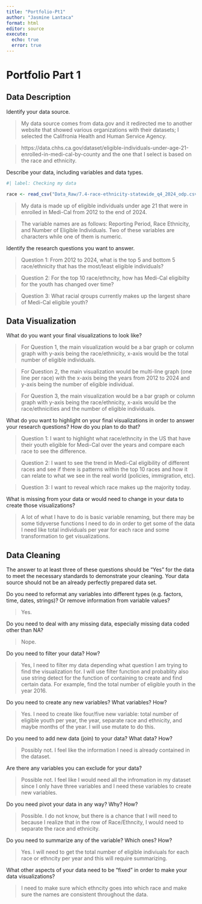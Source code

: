 ```yaml
---
title: "Portfolio-Pt1"
author: "Jasmine Lantaca"
format: html
editor: source
execute: 
  echo: true
  error: true
---
```


# Portfolio Part 1

## Data Description

Identify your data source.

> My data source comes from data.gov and it redirected me to another website that showed various organizations with their datasets; I selected the Califronia Health and Human Service Agency.

> https://data.chhs.ca.gov/dataset/eligible-individuals-under-age-21-enrolled-in-medi-cal-by-county and the one that I select is based on the race and ethnicity.

Describe your data, including variables and data types.

```r
#| label: Checking my data

race <- read_csv("Data_Raw/7.4-race-ethnicity-statewide_q4_2024_odp.csv")
```
> My data is made up of eligible individuals under age 21 that were in enrolled in Medi-Cal from 2012 to the end of 2024.

> The variable names are as follows: Reporting Period, Race Ethnicity, and Number of Eligible Individuals. Two of these variables are characters while one of them is numeric.

Identify the research questions you want to answer.

> Question 1: From 2012 to 2024, what is the top 5 and bottom 5 race/ethnicity that has the most/least eligible individuals?

> Question 2: For the top 10 race/ethncity, how has Medi-Cal eligibilty for the youth has changed over time?

> Question 3: What racial qroups currently makes up the largest share of Medi-Cal eligible youth?

## Data Visualization

What do you want your final visualizations to look like?

> For Question 1, the main visualization would be a bar graph or column graph with y-axis being the race/ethnicity, x-axis would be the total number of eligible individuals.

> For Question 2, the main visualization would be multi-line graph (one line per race) with the x-axis being the years from 2012 to 2024 and y-axis being the number of eligible individual.

> For Question 3, the main visualization would be a bar graph or column graph with y-axis being the race/ethnicity, x-axis would be the race/ethnicities and the number of eligible individuals.

What do you want to highlight on your final visualizations in order to answer your research questions? How do you plan to do that?

> Question 1: I want to highlight what race/ethncity in the US that have their youth eligible for Medi-Cal over the years and compare each race to see the difference.

> Question 2: I want to see the trend in Medi-Cal eligibility of different races and see if there is patterns within the top 10 races and how it can relate to what we see in the real world (policies, immigration, etc).

> Question 3: I want to reveal which race makes up the majority today.

What is missing from your data or would need to change in your data to create those visualizations?

> A lot of what I have to do is basic variable renaming, but there may be some tidyverse functions I need to do in order to get some of the data I need like total individuals per year for each race and some transformation to get visualizations.

## Data Cleaning

The answer to at least three of these questions should be "Yes" for the data to meet the necessary standards to demonstrate your cleaning. Your data source should not be an already perfectly prepared data set.

Do you need to reformat any variables into different types (e.g. factors, time, dates, strings)? Or remove information from variable values?

> Yes.

Do you need to deal with any missing data, especially missing data coded other than NA?

> Nope.

Do you need to filter your data? How?

> Yes, I need to filter my data depending what question I am trying to find the visualization for. I will use filter function and probablity also use string detect for the function of containing to create and find certain data. For example, find the total number of eligible youth in the year 2016.

Do you need to create any new variables? What variables? How?

> Yes. I need to create like four/five new variable: total number of eligible youth per year, the year, separate race and ethnicity, and maybe months of the year. I will use mutate to do this.

Do you need to add new data (join) to your data? What data? How?

> Possibly not. I feel like the information I need is already contained in the dataset.

Are there any variables you can exclude for your data?

> Possible not. I feel like I would need all the infromation in my dataset since I only have three variables and I need these variables to create new variables.

Do you need pivot your data in any way? Why? How?

> Possible. I do not know, but there is a chance that I will need to because I realize that in the row of Race/Ethncity, I would need to separate the race and ethnicity.

Do you need to summarize any of the variable? Which ones? How?

> Yes. I will need to get the total number of eligible indiviuals for each race or ethncity per year and this will require summarizing.

What other aspects of your data need to be "fixed" in order to make your data visualizations?

> I need to make sure which ethncity goes into which race and make sure the names are consistent throughout the data.

